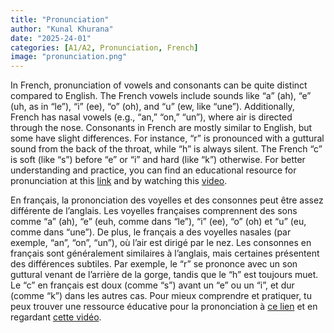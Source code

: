 ```yaml
---
title: "Pronunciation"
author: "Kunal Khurana"
date: "2025-24-01"
categories: [A1/A2, Pronunciation, French]
image: "pronunciation.png"
---
```


::: {.content-visible when-profile="english"}
In French, pronunciation of vowels and consonants can be quite distinct compared to English. The French vowels include sounds like "a" (ah), "e" (uh, as in "le"), "i" (ee), "o" (oh), and "u" (ew, like "une"). Additionally, French has nasal vowels (e.g., "an," "on," "un"), where air is directed through the nose. Consonants in French are mostly similar to English, but some have slight differences. For instance, "r" is pronounced with a guttural sound from the back of the throat, while "h" is always silent. The French "c" is soft (like "s") before "e" or "i" and hard (like "k") otherwise. For better understanding and practice, you can find an educational resource for pronunciation at this [link](https://drive.google.com/file/d/1l4Z3HInYe2pWZWpbw6IgcG8p8oN_D8da/view?usp=drive_link) and by watching this [video](https://www.youtube.com/watch?v=ehkNm7zyqKE&t=4s).
:::


::: {.content-visible when-profile="french"}
En français, la prononciation des voyelles et des consonnes peut être assez différente de l'anglais. Les voyelles françaises comprennent des sons comme "a" (ah), "e" (euh, comme dans "le"), "i" (ee), "o" (oh) et "u" (eu, comme dans "une"). De plus, le français a des voyelles nasales (par exemple, "an", "on", "un"), où l'air est dirigé par le nez. Les consonnes en français sont généralement similaires à l'anglais, mais certaines présentent des différences subtiles. Par exemple, le "r" se prononce avec un son guttural venant de l'arrière de la gorge, tandis que le "h" est toujours muet. Le "c" en français est doux (comme "s") avant un "e" ou un "i", et dur (comme "k") dans les autres cas. Pour mieux comprendre et pratiquer, tu peux trouver une ressource éducative pour la prononciation à [ce lien](https://drive.google.com/file/d/1l4Z3HInYe2pWZWpbw6IgcG8p8oN_D8da/view?usp=drive_link) et en regardant [cette vidéo](https://www.youtube.com/watch?v=ehkNm7zyqKE&t=4s).
:::